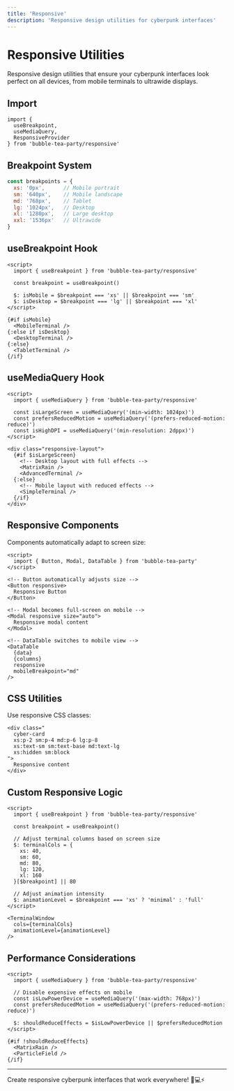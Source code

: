 ```yaml
---
title: 'Responsive'
description: 'Responsive design utilities for cyberpunk interfaces'
---
```


# Responsive Utilities

Responsive design utilities that ensure your cyberpunk interfaces look perfect on all devices, from mobile terminals to ultrawide displays.

## Import

```svelte
import { 
  useBreakpoint, 
  useMediaQuery, 
  ResponsiveProvider 
} from 'bubble-tea-party/responsive'
```

## Breakpoint System

```javascript
const breakpoints = {
  xs: '0px',      // Mobile portrait
  sm: '640px',    // Mobile landscape  
  md: '768px',    // Tablet
  lg: '1024px',   // Desktop
  xl: '1280px',   // Large desktop
  xxl: '1536px'   // Ultrawide
}
```

## useBreakpoint Hook

```svelte
<script>
  import { useBreakpoint } from 'bubble-tea-party/responsive'
  
  const breakpoint = useBreakpoint()
  
  $: isMobile = $breakpoint === 'xs' || $breakpoint === 'sm'
  $: isDesktop = $breakpoint === 'lg' || $breakpoint === 'xl'
</script>

{#if isMobile}
  <MobileTerminal />
{:else if isDesktop}
  <DesktopTerminal />
{:else}
  <TabletTerminal />
{/if}
```

## useMediaQuery Hook

```svelte
<script>
  import { useMediaQuery } from 'bubble-tea-party/responsive'
  
  const isLargeScreen = useMediaQuery('(min-width: 1024px)')
  const prefersReducedMotion = useMediaQuery('(prefers-reduced-motion: reduce)')
  const isHighDPI = useMediaQuery('(min-resolution: 2dppx)')
</script>

<div class="responsive-layout">
  {#if $isLargeScreen}
    <!-- Desktop layout with full effects -->
    <MatrixRain />
    <AdvancedTerminal />
  {:else}
    <!-- Mobile layout with reduced effects -->
    <SimpleTerminal />
  {/if}
</div>
```

## Responsive Components

Components automatically adapt to screen size:

```svelte
<script>
  import { Button, Modal, DataTable } from 'bubble-tea-party'
</script>

<!-- Button automatically adjusts size -->
<Button responsive>
  Responsive Button
</Button>

<!-- Modal becomes full-screen on mobile -->
<Modal responsive size="auto">
  Responsive modal content
</Modal>

<!-- DataTable switches to mobile view -->
<DataTable 
  {data} 
  {columns}
  responsive
  mobileBreakpoint="md"
/>
```

## CSS Utilities

Use responsive CSS classes:

```svelte
<div class="
  cyber-card
  xs:p-2 sm:p-4 md:p-6 lg:p-8
  xs:text-sm sm:text-base md:text-lg
  xs:hidden sm:block
">
  Responsive content
</div>
```

## Custom Responsive Logic

```svelte
<script>
  import { useBreakpoint } from 'bubble-tea-party/responsive'
  
  const breakpoint = useBreakpoint()
  
  // Adjust terminal columns based on screen size
  $: terminalCols = {
    xs: 40,
    sm: 60, 
    md: 80,
    lg: 120,
    xl: 160
  }[$breakpoint] || 80
  
  // Adjust animation intensity
  $: animationLevel = $breakpoint === 'xs' ? 'minimal' : 'full'
</script>

<TerminalWindow 
  cols={terminalCols}
  animationLevel={animationLevel}
/>
```

## Performance Considerations

```svelte
<script>
  import { useMediaQuery } from 'bubble-tea-party/responsive'
  
  // Disable expensive effects on mobile
  const isLowPowerDevice = useMediaQuery('(max-width: 768px)')
  const prefersReducedMotion = useMediaQuery('(prefers-reduced-motion: reduce)')
  
  $: shouldReduceEffects = $isLowPowerDevice || $prefersReducedMotion
</script>

{#if !shouldReduceEffects}
  <MatrixRain />
  <ParticleField />
{/if}
```

---

Create responsive cyberpunk interfaces that work everywhere! 📱💻⚡